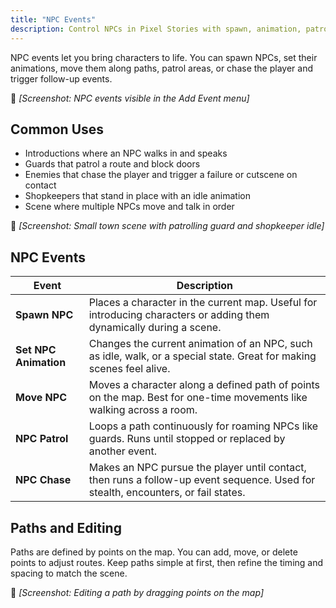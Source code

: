 ```yaml
---
title: "NPC Events"
description: Control NPCs in Pixel Stories with spawn, animation, patrol paths, and chase behavior. Build interactions, movement, and encounters that react to the player.
---
```


NPC events let you bring characters to life. You can spawn NPCs, set their animations, move them along paths, patrol areas, or chase the player and trigger follow-up events.

📸 _\[Screenshot: NPC events visible in the Add Event menu]_

## Common Uses

- Introductions where an NPC walks in and speaks
- Guards that patrol a route and block doors
- Enemies that chase the player and trigger a failure or cutscene on contact
- Shopkeepers that stand in place with an idle animation
- Scene where multiple NPCs move and talk in order

📸 _\[Screenshot: Small town scene with patrolling guard and shopkeeper idle]_

## NPC Events

| Event                 | Description                                                                                                                       |
| --------------------- | --------------------------------------------------------------------------------------------------------------------------------- |
| **Spawn NPC**         | Places a character in the current map. Useful for introducing characters or adding them dynamically during a scene.               |
| **Set NPC Animation** | Changes the current animation of an NPC, such as idle, walk, or a special state. Great for making scenes feel alive.              |
| **Move NPC**          | Moves a character along a defined path of points on the map. Best for one-time movements like walking across a room.              |
| **NPC Patrol**        | Loops a path continuously for roaming NPCs like guards. Runs until stopped or replaced by another event.                          |
| **NPC Chase**         | Makes an NPC pursue the player until contact, then runs a follow-up event sequence. Used for stealth, encounters, or fail states. |

## Paths and Editing

Paths are defined by points on the map. You can add, move, or delete points to adjust routes. Keep paths simple at first, then refine the timing and spacing to match the scene.

📸 _\[Screenshot: Editing a path by dragging points on the map]_
